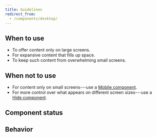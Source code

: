 ```yaml
---
title: Guidelines
redirect_from:
  - /components/desktop/
---
```



## When to use

- To offer content only on large screens.
- For expansive content that fills up space.
- To keep such content from overwhelming small screens.

## When not to use

- For content only on small screens---use a [Mobile component](/components/responsive/mobile/).
- For more control over what appears on different screen sizes---use a
  [Hide component](/components/responsive/hide/).

## Component status

<ComponentStatus component="Desktop" />

## Behavior

<ResponsiveSimilarContentSnippet />

<ResponsiveDontHideEssentialSnippet />
